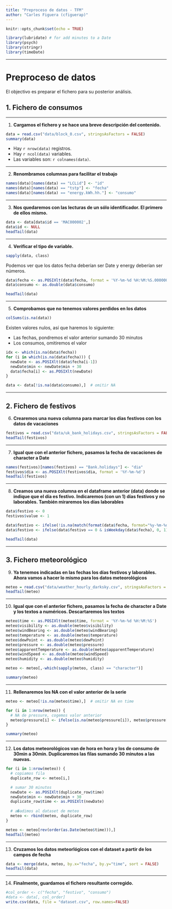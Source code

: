 ```yaml
---
title: "Preproceso de datos - TFM"
author: "Carles Figuera (cfiguerap)"
---
```


```r
knitr::opts_chunk$set(echo = TRUE)
```

```r
library(lubridate) # for add minutes to a Date
library(psych)
library(stringr)
library(timeDate)
```

***

# Preproceso de datos

El objectivo es preparar el fichero para su posterior análisis.

## 1. Fichero de consumos

***

(@) __Cargamos el fichero y se hace una breve descripción del contenido.__


```r
data = read.csv("data/block_0.csv", stringsAsFactors = FALSE)
summary(data)
```

+ Hay `r nrow(data)` registros.
+ Hay `r ncol(data)` variables.
+ Las variables son: `r colnames(data)`.

***

(@) __Renombramos columnas para facilitar el trabajo__

```r
names(data)[names(data) == "LCLid"] <- "id"
names(data)[names(data) == "tstp"] <- "fecha"
names(data)[names(data) == "energy.kWh.hh."] <- "consumo"
```

***

(@) __Nos quedaremos con las lecturas de un sólo identificador. El primero de ellos mismo.__

```r
data <- data[data$id == 'MAC000002',]
data$id <- NULL
headTail(data)
```

*** 

(@) __Verificar el tipo de variable.__

```r
sapply(data, class)
```

Podemos ver que los datos fecha deberían ser Date y energy deberían ser números.

```r
data$fecha <- as.POSIXlt(data$fecha, format = '%Y-%m-%d %H:%M:%S.0000000')
data$consumo <- as.double(data$consumo)

headTail(data)
```

***

(@) __Comprobamos que no tenemos valores perdidos en los datos__

```r
colSums(is.na(data))
```

Existen valores nulos, así que haremos lo siguiente:

* Las fechas, pondremos el valor anterior sumando 30 minutos
* Los consumos, omitiremos el valor

```r
idx <- which(is.na(data$fecha))
for (i in which(is.na(data$fecha))) {
  newDate <- as.POSIXlt(data$fecha[i-1])
  newDate$min <- newDate$min + 30
  data$fecha[i] <- as.POSIXlt(newDate)
}

data <- data[!is.na(data$consumo),]  # omitir NA
```

***

## 2. Fichero de festivos

(@) __Crearemos una nueva columna para marcar los días festivos con los datos de vacaciones__

```r
festivos = read.csv("data/uk_bank_holidays.csv", stringsAsFactors = FALSE)
headTail(festivos)
```
***

(@) __Igual que con el anterior fichero, pasamos la fecha de vacaciones de character a Date__

```r
names(festivos)[names(festivos) == "Bank.holidays"] <- "dia"
festivos$dia <- as.POSIXlt(festivos$dia, format = '%Y-%m-%d')
headTail(festivos)
```

***

(@) __Creamos una nueva columna en el dataframe anterior (data) donde se indique que el día es festivo. Indicaremos (con un 1) días festivos y no laborables. También miraremos los días laborables__

```r
data$festivo <- 0
festivos$value <- 1

data$festivo <- ifelse(!is.na(match(format(data$fecha, format="%y-%m-%d"), format(festivos$dia, format="%y-%m-%d"))), 1, 0)
data$festivo <- ifelse(data$festivo == 0 & isWeekday(data$fecha), 0, 1)

headTail(data)
```

***

## 3. Fichero meteorológico


(@) __Ya tenemos indicadas en las fechas los días festivos y laborables. Ahora vamos a hacer lo mismo para los datos meteorológicos__

```r
meteo = read.csv("data/weather_hourly_darksky.csv", stringsAsFactors = FALSE)
headTail(meteo)
```
***

(@) __Igual que con el anterior fichero, pasamos la fecha de character a Date y los textos a numéricos. Descartaremos los textos__

```r
meteo$time <- as.POSIXlt(meteo$time, format = '%Y-%m-%d %H:%M:%S')
meteo$visibility <- as.double(meteo$visibility)
meteo$windBearing <- as.double(meteo$windBearing)
meteo$temperature <- as.double(meteo$temperature)
meteo$dewPoint <- as.double(meteo$dewPoint)
meteo$pressure <- as.double(meteo$pressure)
meteo$apparentTemperature <- as.double(meteo$apparentTemperature)
meteo$windSpeed <- as.double(meteo$windSpeed)
meteo$humidity <- as.double(meteo$humidity)

meteo <- meteo[,-which(sapply(meteo, class) == "character")]

summary(meteo)
```

***

(@) __Rellenaremos los NA con el valor anterior de la serie__

```r
meteo <- meteo[!is.na(meteo$time),]  # omitir NA en time

for (i in 1:nrow(meteo)) {
  # NA de pressure, cogemos valor anterior
  meteo$pressure[i] <- ifelse(is.na(meteo$pressure[i]), meteo$pressure[i-1], meteo$pressure[i])
}

summary(meteo)
```

***

(@) __Los datos meteorológicos van de hora en hora y los de consumo de 30min a 30min. Duplicaremos las filas sumando 30 minutos a las nuevas.__

```r
for (i in 1:nrow(meteo)) {
  # copiamos fila
  duplicate_row <- meteo[i,]

  # sumar 30 minutos
  newDate <- as.POSIXlt(duplicate_row$time)
  newDate$min <- newDate$min + 30
  duplicate_row$time <- as.POSIXlt(newDate)
  
  # a�adimos al dataset de meteo
  meteo <- rbind(meteo, duplicate_row)
}

meteo <- meteo[rev(order(as.Date(meteo$time))),]
headTail(meteo)
```

***

(@) __Cruzamos los datos meteorlógicos con el dataset a partir de los campos de fecha__

```r
data <- merge(data, meteo, by.x="fecha", by.y="time", sort = FALSE)
headTail(data)
```

***

(@) __Finalmente, guardamos el fichero resultante corregido.__

```r
#col_order <- c("fecha", "festivo", "consumo")
#data <- data[, col_order]
write.csv(data, file = "dataset.csv", row.names=FALSE)
```
